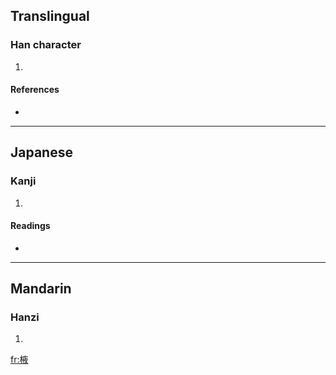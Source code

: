==Translingual==

===Han character===
{{Han char|rn=75|rad=木|as=08|sn=12|four=|canj=木卜人大 (DYOK)}}

# {{defn|Han|sort=木08}}

====References====
* {{Han ref|kx=0534.070|dkj=14970|dj=0922.060|hdz=21236.120|uh=68ED|ud=26861}}

----

==Japanese==

===Kanji===
{{ja-kanji|grade=|rs=木08}}

# {{defn|Japanese}}

====Readings====
* {{ja-readings|on=[[えき]] (eki), [[よく]] (yoku)|kun=[[ねむのき]] (nemunoki)}}

----

==Mandarin==

===Hanzi===
{{cmn-hanzi|pin=[[niàn]] ([[nian4]]), [[yì]] ([[yi4]])|wg=nien<sup>4</sup>, i<sup>4</sup>}}

# {{defn|Mandarin}}

[[fr:棭]]